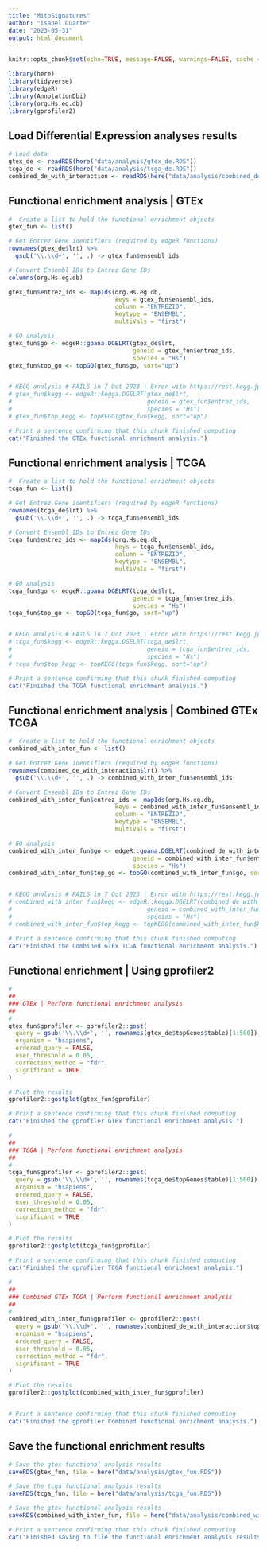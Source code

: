 ```yaml
---
title: "MitoSignatures"
author: "Isabel Duarte"
date: "2023-05-31"
output: html_document
---
```


```r
knitr::opts_chunk$set(echo=TRUE, message=FALSE, warnings=FALSE, cache = TRUE)

library(here)
library(tidyverse)
library(edgeR)
library(AnnotationDbi)
library(org.Hs.eg.db)
library(gprofiler2)

```

## Load Differential Expression analyses results 

```r

# Load data
gtex_de <- readRDS(here("data/analysis/gtex_de.RDS"))
tcga_de <- readRDS(here("data/analysis/tcga_de.RDS"))
combined_de_with_interaction <- readRDS(here("data/analysis/combined_de_with_interaction.RDS"))


```

## Functional enrichment analysis | GTEx

```r

#  Create a list to hold the functional enrichment objects
gtex_fun <- list()

# Get Entrez Gene identifiers (required by edgeR functions)
rownames(gtex_de$lrt) %>%
  gsub('\\.\\d+', '', .) -> gtex_fun$ensembl_ids

# Convert Ensembl IDs to Entrez Gene IDs
columns(org.Hs.eg.db)

gtex_fun$entrez_ids <- mapIds(org.Hs.eg.db, 
                              keys = gtex_fun$ensembl_ids, 
                              column = "ENTREZID", 
                              keytype = "ENSEMBL", 
                              multiVals = "first")

# GO analysis
gtex_fun$go <- edgeR::goana.DGELRT(gtex_de$lrt, 
                                   geneid = gtex_fun$entrez_ids,
                                   species = "Hs")
gtex_fun$top_go <- topGO(gtex_fun$go, sort="up")


# KEGG analysis # FAILS in 7 Oct 2023 | Error with https://rest.kegg.jp/link/pathway/hsa
# gtex_fun$kegg <- edgeR::kegga.DGELRT(gtex_de$lrt, 
#                                      geneid = gtex_fun$entrez_ids,
#                                      species = "Hs")
# gtex_fun$top_kegg <- topKEGG(gtex_fun$kegg, sort="up")

# Print a sentence confirming that this chunk finished computing
cat("Finished the GTEx functional enrichment analysis.")

```

## Functional enrichment analysis | TCGA

```r

#  Create a list to hold the functional enrichment objects
tcga_fun <- list()

# Get Entrez Gene identifiers (required by edgeR functions)
rownames(tcga_de$lrt) %>%
  gsub('\\.\\d+', '', .) -> tcga_fun$ensembl_ids

# Convert Ensembl IDs to Entrez Gene IDs
tcga_fun$entrez_ids <- mapIds(org.Hs.eg.db, 
                              keys = tcga_fun$ensembl_ids, 
                              column = "ENTREZID", 
                              keytype = "ENSEMBL",
                              multiVals = "first")

# GO analysis
tcga_fun$go <- edgeR::goana.DGELRT(tcga_de$lrt, 
                                   geneid = tcga_fun$entrez_ids,
                                   species = "Hs")
tcga_fun$top_go <- topGO(tcga_fun$go, sort="up")


# KEGG analysis # FAILS in 7 Oct 2023 | Error with https://rest.kegg.jp/link/pathway/hsa
# tcga_fun$kegg <- edgeR::kegga.DGELRT(tcga_de$lrt, 
#                                      geneid = tcga_fun$entrez_ids,
#                                      species = "Hs")
# tcga_fun$top_kegg <- topKEGG(tcga_fun$kegg, sort="up")

# Print a sentence confirming that this chunk finished computing
cat("Finished the TCGA functional enrichment analysis.")

```

## Functional enrichment analysis | Combined GTEx TCGA

```r

#  Create a list to hold the functional enrichment objects
combined_with_inter_fun <- list()

# Get Entrez Gene identifiers (required by edgeR functions)
rownames(combined_de_with_interaction$lrt) %>%
  gsub('\\.\\d+', '', .) -> combined_with_inter_fun$ensembl_ids

# Convert Ensembl IDs to Entrez Gene IDs
combined_with_inter_fun$entrez_ids <- mapIds(org.Hs.eg.db, 
                              keys = combined_with_inter_fun$ensembl_ids, 
                              column = "ENTREZID", 
                              keytype = "ENSEMBL",
                              multiVals = "first")

# GO analysis
combined_with_inter_fun$go <- edgeR::goana.DGELRT(combined_de_with_interaction$lrt, 
                                   geneid = combined_with_inter_fun$entrez_ids,
                                   species = "Hs")
combined_with_inter_fun$top_go <- topGO(combined_with_inter_fun$go, sort="up")


# KEGG analysis # FAILS in 7 Oct 2023 | Error with https://rest.kegg.jp/link/pathway/hsa
# combined_with_inter_fun$kegg <- edgeR::kegga.DGELRT(combined_de_with_interaction$lrt, 
#                                      geneid = combined_with_inter_fun$entrez_ids,
#                                      species = "Hs")
# combined_with_inter_fun$top_kegg <- topKEGG(combined_with_inter_fun$kegg, sort="up")

# Print a sentence confirming that this chunk finished computing
cat("Finished the Combined GTEx TCGA functional enrichment analysis.")

```


## Functional enrichment | Using gprofiler2

```r
#
##
### GTEx | Perform functional enrichment analysis
##
#
gtex_fun$gprofiler <- gprofiler2::gost(
  query = gsub('\\.\\d+', '', rownames(gtex_de$topGenes$table)[1:500]),
  organism = "hsapiens",
  ordered_query = FALSE,
  user_threshold = 0.05,
  correction_method = "fdr",
  significant = TRUE
)

# Plot the results
gprofiler2::gostplot(gtex_fun$gprofiler)

# Print a sentence confirming that this chunk finished computing
cat("Finished the gprofiler GTEx functional enrichment analysis.")

#
##
### TCGA | Perform functional enrichment analysis
##
#
tcga_fun$gprofiler <- gprofiler2::gost(
  query = gsub('\\.\\d+', '', rownames(tcga_de$topGenes$table)[1:500]),
  organism = "hsapiens",
  ordered_query = FALSE,
  user_threshold = 0.05,
  correction_method = "fdr",
  significant = TRUE
)

# Plot the results
gprofiler2::gostplot(tcga_fun$gprofiler)

# Print a sentence confirming that this chunk finished computing
cat("Finished the gprofiler TCGA functional enrichment analysis.")

#
##
### Combined GTEx TCGA | Perform functional enrichment analysis
##
#
combined_with_inter_fun$gprofiler <- gprofiler2::gost(
  query = gsub('\\.\\d+', '', rownames(combined_de_with_interaction$topGenes$table)[1:500]),
  organism = "hsapiens",
  ordered_query = FALSE,
  user_threshold = 0.05,
  correction_method = "fdr",
  significant = TRUE
)

# Plot the results
gprofiler2::gostplot(combined_with_inter_fun$gprofiler)


# Print a sentence confirming that this chunk finished computing
cat("Finished the gprofiler Combined functional enrichment analysis.")

```

## Save the functional enrichment results

```r

# Save the gtex functional analysis results
saveRDS(gtex_fun, file = here("data/analysis/gtex_fun.RDS"))

# Save the tcga functional analysis results
saveRDS(tcga_fun, file = here("data/analysis/tcga_fun.RDS"))

# Save the gtex functional analysis results
saveRDS(combined_with_inter_fun, file = here("data/analysis/combined_with_inter_fun.RDS"))

# Print a sentence confirming that this chunk finished computing
cat("Finished saving to file the functional enrichment analysis results.")

```






